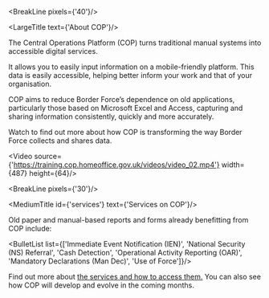 
<div className="govuk-width-container main-height">

<BreakLine pixels={'40'}/>

<div className="grid-row">

<div className="column-one-quarter">
<SubNavigation currentPage={props.path}/>
</div>

<div className="column-five-eighths">

<LargeTitle text={'About COP'}/>

The Central Operations Platform (COP) turns traditional manual systems into accessible digital services.

It allows you to easily input information on a mobile-friendly platform. This data is easily accessible, helping better inform your work and that of your organisation.

COP aims to reduce Border Force’s dependence on old applications, particularly those based on Microsoft Excel and Access, capturing and sharing information consistently, quickly and more accurately.

Watch to find out more about how COP is transforming the way Border Force collects and shares data.

<Video source={'https://training.cop.homeoffice.gov.uk/videos/video_02.mp4'} width={487} height={64}/>

<BreakLine pixels={'30'}/>

<MediumTitle id={'services'} text={'Services on COP'}/>

Old paper and manual-based reports and forms already benefitting from COP include:

<BulletList list={['Immediate Event Notification (IEN)', 'National Security (NS) Referral', 'Cash Detection', 'Operational Activity Reporting (OAR)', 'Mandatory Declarations (Man Dec)', 'Use of Force']}/>

Find out more about <a class="govuk-link" href="https://training.cop.homeoffice.gov.uk" target="_blank">the services and how to access them.</a>
You can also see <Link class="govuk-link" to="/about/roadmap/">how COP will develop and evolve</Link> in the coming months.

</div>
</div>
</div>